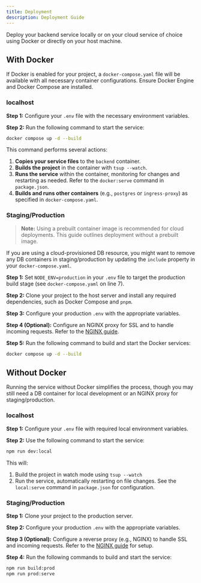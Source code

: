 ```yaml
---
title: Deployment
description: Deployment Guide
---
```


Deploy your backend service locally or on your cloud service of choice using Docker or directly on your host machine.

## With Docker

If Docker is enabled for your project, a `docker-compose.yaml` file will be available with all necessary container configurations. 
Ensure Docker Engine and Docker Compose are installed.

### localhost

**Step 1:** Configure your `.env` file with the necessary environment variables.

**Step 2:** Run the following command to start the service:

```bash
docker compose up -d --build
```

This command performs several actions:

1. **Copies your service files** to the `backend` container.
2. **Builds the project** in the container with `tsup --watch`.
3. **Runs the service** within the container, monitoring for changes and restarting as needed. Refer to the `docker:serve` command in `package.json`.
4. **Builds and runs other containers** (e.g., `postgres` or `ingress-proxy`) as specified in `docker-compose.yaml`.

### Staging/Production

> **Note:** Using a prebuilt container image is recommended for cloud deployments. This guide outlines deployment without a prebuilt image.

If you are using a cloud-provisioned DB resource, you might want to remove any DB containers in staging/production by updating the `include` property in your `docker-compose.yaml`.

**Step 1:** Set `NODE_ENV=production` in your `.env` file to target the production build stage (see `docker-compose.yaml` on line 7).

**Step 2:** Clone your project to the host server and install any required dependencies, such as Docker Compose and `pnpm`.

**Step 3:** Configure your production `.env` with the appropriate variables.

**Step 4 (Optional):** Configure an NGINX proxy for SSL and to handle incoming requests. Refer to the [NGINX guide](/docs/nginx).

**Step 5:** Run the following command to build and start the Docker services:

```bash
docker compose up -d --build
```

## Without Docker

Running the service without Docker simplifies the process, though you may still need a DB container for local development or an NGINX proxy for staging/production.

### localhost

**Step 1:** Configure your `.env` file with required local environment variables.

**Step 2:** Use the following command to start the service:

```bash
npm run dev:local
```

This will:
1. Build the project in watch mode using `tsup --watch`
2. Run the service, automatically restarting on file changes. See the `local:serve` command in `package.json` for configuration.

### Staging/Production

**Step 1:** Clone your project to the production server.

**Step 2:** Configure your production `.env` with the appropriate variables.

**Step 3 (Optional):** Configure a reverse proxy (e.g., NGINX) to handle SSL and incoming requests. Refer to the [NGINX guide](/docs/nginx) for setup.

**Step 4:** Run the following commands to build and start the service:

```bash
npm run build:prod
npm run prod:serve
```
